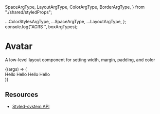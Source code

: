  SpaceArgType,
  LayoutArgType,
  ColorArgType,
  BorderArgType,
} from "./shared/styledProps";

  ...ColorStylesArgType,
  ...SpaceArgType,
  ...LayoutArgType,
};
console.log("AGRS ", boxArgTypes);

<Meta title="Core/Layout/Avatar" component={Avatar} />

# Avatar

A low-level layout component for setting width, margin, padding, and color

<Canvas withToolbar>
  <Story name="Basic" argTypes={boxArgTypes}>
    {(args) => (
      <div>
        <Box>
          <Box p={3} color="white" bg="blue">
            Hello
          </Box>
          <Box p={3} mt={2} colorStyle="error">
            Hello
          </Box>
          <Box p={3} mt={2} color="error">
            Hello
          </Box>
          <Box p={3} mt={2} color="warning">
            Hello
          </Box>
        </Box>
        <Avatar />
      </div>
    )}
  </Story>
</Canvas>

<ArgsTable story="Default" />

## **Resources**

- [Styled-system API](https://styled-system.com/api)
